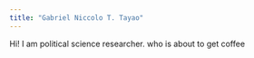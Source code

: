 ```yaml
---
title: "Gabriel Niccolo T. Tayao"
---
```


Hi! I am political science researcher. who is about to get coffee
